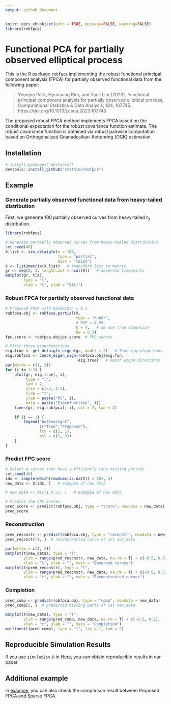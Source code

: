 ```yaml
---
output: github_document
---
```


```r
knitr::opts_chunk$set(echo = TRUE, message=FALSE, warning=FALSE)
library(robfpca)
```

# Functional PCA for partially observed elliptical process

This is the R package `robfpca` implementing the robust functional principal component analysis (FPCA) for partially observed functional data from the following paper:

> Yeonjoo Park, Hyunsung Kim, and Yaeji Lim (2023). Functional principal component analysis for partially observed elliptical process, Computational Statistics & Data Analysis, 184, 107745. https://doi.org/10.1016/j.csda.2023.107745

The proposed robust FPCA method implements FPCA based on the conditional expectation for the robust covariance function estimate.
The robust covariance function is obtained via robust pairwise computation based on Orthogonalized Gnanadesikan-Kettenring (OGK) estimation.


## Installation
```r
# install.packages("devtools")
devtools::install_github("statKim/robfpca")
```

## Example

### Generate partially observed functional data from heavy-tailed distribution
First, we generate 100 partially observed curves from heavy-tailed $t_3$ distribution.
```r
library(robfpca)

# Generate partially observed curves from heavy-tailed distribution
set.seed(46)
X.list <- sim_delaigle(n = 100,
                       type = "partial",
                       dist = "tdist")
X <- list2matrix(X.list)   # transform list to matrix
gr <- seq(0, 1, length.out = ncol(X))   # observed timepoints
matplot(gr, t(X), 
        type = "l",
        xlab = "t", ylab = "X(t)")
```


### Robust FPCA for partially observed functional data
```r
# Proposed FPCA with bandwidth = 0.3
robfpca.obj <- robfpca.partial(X,
                               type = "huber",
                               # PVE = 0.99,
                               K = 4,   # we use true dimension
                               bw = 0.3)
fpc.score <- robfpca.obj$pc.score  # FPC scores
```


```r
# First three eigenfunctions
eig.true <- get_delaigle_eigen(gr, model = 2)   # True eigenfunctions
eig.robfpca <- check_eigen_sign(robfpca.obj$eig.fun, 
                                eig.true)   # match eigen directions
par(mfrow = c(1, 3))
for (i in 1:3) {
    plot(gr, eig.true[, i],
         type = "l",
         lwd = 2,
         ylim = c(-2, 2.5),
         xlab = "t", 
         ylab = paste("PC", i),
         main = paste("Eigenfunction", i))
    lines(gr, eig.robfpca[, i], col = 2, lwd = 2)
    
    if (i == 1) {
        legend("bottomright", 
               c("True","Proposed"),
               lty = c(1, 1),
               col = c(1, 2))
    }
}
```


### Predict FPC score
```r
# Select 4 curves that have sufficiently long missing periods
set.seed(46)
idx <- sample(which(rowSums(is.na(X)) > 10), 4)
new_data <- X[idx, ]   # example of new data

# new_data <- X[c(1,4,5), ]   # example of new data

# Predict the FPC scores
pred_score <- predict(robfpca.obj, type = "score", newdata = new_data)
pred_score
```



### Reconstruction
```r
pred_reconstr <- predict(robfpca.obj, type = "reconstr", newdata = new_data)
pred_reconstr[1, ]  # reconstructed curve of 1st new_data

par(mfrow = c(1, 2))
matplot(t(new_data), type = "l",
        ylim = range(pred_reconstr, new_data, na.rm = T) + c(-0.5, 0.5),
        xlab = "t", ylab = "", main = "Observed curves")
matplot(t(pred_reconstr), type = "l",
        ylim = range(pred_reconstr, new_data, na.rm = T) + c(-0.5, 0.5),
        xlab = "t", ylab = "", main = "Reconstructed curves")
```

### Completion
```r
pred_comp <- predict(robfpca.obj, type = "comp", newdata = new_data)
pred_comp[1, ]  # predicted missing parts of 1st new_data

matplot(t(new_data), type = "l",
        ylim = range(pred_comp, new_data, na.rm = T) + c(-0.5, 0.5),
        xlab = "t", ylab = "", main = "Completion")
matlines(t(pred_comp), type = "l", lty = 1, lwd = 2)
```


## Reproducible Simulation Results
If you use `simulation.R` in [Here](https://github.com/statKim/fpca-partial-obs-ellipt-proc), you can obtain reproducible results in our paper.


## Additional example
In [example](https://nbviewer.org/github/statKim/robfpca/blob/main/vignettes/example.html), you can also check the comparison result between Proposed FPCA and Sparse FPCA.


